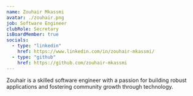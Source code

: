 ```yaml
---
name: Zouhair Mkassmi
avatar: ./zouhair.png
job: Software Engineer
clubRole: Secretary
isBoardMember: true
socials:
  - type: "linkedin"
    href: https://www.linkedin.com/in/zouhair-mkassmi/
  - type: "github"
    href: https://github.com/zouhair-mkassmi
---
```


Zouhair is a skilled software engineer with a passion for building robust applications and fostering community growth through technology.